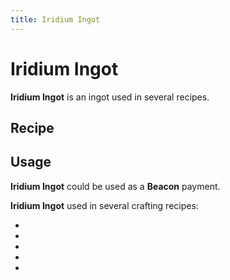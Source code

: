 ```yaml
---
title: Iridium Ingot
---
```


<ItemImage file="iridium_ingot" alt="Iridium Ingot" size="200" />

# Iridium Ingot

**Iridium Ingot** is an ingot used in several recipes.

## Recipe

<CraftingTable recipe="input techreborn:iridium_nugget techreborn:iridium_nugget techreborn:iridium_nugget input techreborn:iridium_nugget techreborn:iridium_nugget techreborn:iridium_nugget input techreborn:iridium_nugget techreborn:iridium_nugget techreborn:iridium_nugget output techreborn:iridium_ingot"/>
<CraftingTable recipe="input air air air input air techreborn:iridium_storage_block air input air air air output techreborn:iridium_ingot,9"/>

<Machine recipe="input techreborn:raw_iridium air output techreborn:iridium_ingot tool techreborn:industrial_blast_furnace" />

## Usage

**Iridium Ingot** could be used as a **Beacon** payment.

**Iridium Ingot** used in several crafting recipes:

- <McItem slug="techreborn:iridium_nugget"/>
- <McItem slug="techreborn:iridium_storage_block"/>
- <McItem slug="techreborn:iridium_neutron_reflector"/>
- <McItem slug="techreborn:data_storage_chip"/>
- <McItem slug="techreborn:lapotronic_orbpack"/>

<Machine recipe="input techreborn:iridium_ingot output techreborn:iridium_plate tool techreborn:compressor" />
